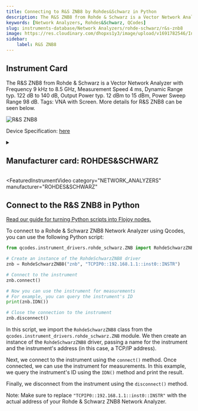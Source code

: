 ```yaml
---
title: Connecting to R&S ZNB8 by Rohdes&Schwarz in Python
description: The R&S ZNB8 from Rohde & Schwarz is a Vector Network Analyzer with Frequency 9 kHz to 8.5 GHz, Measurement Speed 4 ms, Dynamic Range typ. 122 dB to 140 dB, Output Power typ. 12 dBm to 15 dBm, Power Sweep Range 98 dB. Tags, VNA with Screen. More details for R&S ZNB8 can be seen below.
keywords: [Network Analyzers, Rohdes&Schwarz, QCodes] 
slug: instruments-database/Network Analyzers/rohde-schwarz/r&s-znb8 
image: https://res.cloudinary.com/dhopxs1y3/image/upload/v1691782546/Instruments/Network%20Analyzer/RS-ZNB8/RS-ZNB8.webp
sidebar:
    label: R&S ZNB8 
---
```



## Instrument Card

The R&S ZNB8 from Rohde & Schwarz is a Vector Network Analyzer with Frequency 9 kHz to 8.5 GHz, Measurement Speed 4 ms, Dynamic Range typ. 122 dB to 140 dB, Output Power typ. 12 dBm to 15 dBm, Power Sweep Range 98 dB. Tags: VNA with Screen. More details for R&S ZNB8 can be seen below.

![R&S ZNB8](https://res.cloudinary.com/dhopxs1y3/image/upload/v1691782546/Instruments/Network%20Analyzer/RS-ZNB8/RS-ZNB8.webp)

Device Specification: [here](https://scdn.rohde-schwarz.com/ur/pws/dl_downloads/dl_common_library/dl_brochures_and_datasheets/pdf_1/ZNB_bro_en_3608-3278-12_v0301.pdf)

<details style={{ marginTop: "15px"}}>
<summary><h2 style={{display:'inline'}}>Manufacturer card: ROHDES&SCHWARZ</h2></summary>

![ROHDES&SCHWARZ](https://res.cloudinary.com/dhopxs1y3/image/upload/v1692806194/Instruments/Vendor%20Logos/RohdeSchwarz.png)

Rohde & Schwarz GmbH & Co KG is an international electronics group specializing in the fields of electronic test equipment, broadcast & media, cybersecurity, radiomonitoring and radiolocation, and radiocommunication.

- Headquarters: Munich, Germany
- Yearly Revenue (millions, USD): 2500
- Vendor Website: [here](https://www.rohde-schwarz.com/ca/home_48230.html)

</details>


<FeaturedInstrumentVideo
  category="NETWORK_ANALYZERS"
  manufacturer="ROHDES&SCHWARZ"
></FeaturedInstrumentVideo>

## Connect to the R&S ZNB8 in Python

[Read our guide for turning Python scripts into Flojoy nodes.](https://docs.flojoy.ai/contribution/blocks/custom-flojoy-block/)



<Tabs>
<TabItem value="Flojoy" label="Flojoy" className="flojoy-instrument-tabs">

<NodeCardCollection category="NETWORK_ANALYZERS" manufacturer="Rohdes&Schwarz"></NodeCardCollection>

</TabItem>
<TabItem value="QCodes" label="QCodes">

To connect to a Rohde & Schwarz ZNB8 Network Analyzer using Qcodes, you can use the following Python script:

```python
from qcodes.instrument_drivers.rohde_schwarz.ZNB import RohdeSchwarzZNB8

# Create an instance of the RohdeSchwarzZNB8 driver
znb = RohdeSchwarzZNB8("znb", "TCPIP0::192.168.1.1::inst0::INSTR")

# Connect to the instrument
znb.connect()

# Now you can use the instrument for measurements
# For example, you can query the instrument's ID
print(znb.IDN())

# Close the connection to the instrument
znb.disconnect()
```

In this script, we import the `RohdeSchwarzZNB8` class from the `qcodes.instrument_drivers.rohde_schwarz.ZNB` module. We then create an instance of the `RohdeSchwarzZNB8` driver, passing a name for the instrument and the instrument's address (in this case, a TCP/IP address).

Next, we connect to the instrument using the `connect()` method. Once connected, we can use the instrument for measurements. In this example, we query the instrument's ID using the `IDN()` method and print the result.

Finally, we disconnect from the instrument using the `disconnect()` method.

Note: Make sure to replace `"TCPIP0::192.168.1.1::inst0::INSTR"` with the actual address of your Rohde & Schwarz ZNB8 Network Analyzer.

</TabItem>
</Tabs>